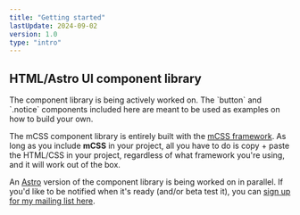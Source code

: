 ```yaml
---
title: "Getting started"
lastUpdate: 2024-09-02
version: 1.0
type: "intro"
---
```



<section class="prose">

## HTML/Astro UI component library

<Notice type="warning" title="Work in progress" extraClass="mt-md1 mb-md1">
  The component library is being actively worked on. The `button` and `.notice`
  components included here are meant to be used as examples on how to build your
  own.
</Notice>

The mCSS component library is entirely built with the [mCSS framework](/docs/start). As long as you include **mCSS** in your project, all you have to do is copy + paste the HTML/CSS in your project, regardless of what framework you're using, and it will work out of the box.

An [Astro](https://astro.build) version of the component library is being worked on in parallel. If you'd like to be notified when it's ready (and/or beta test it), you can [sign up for my mailing list here]().

</section>
